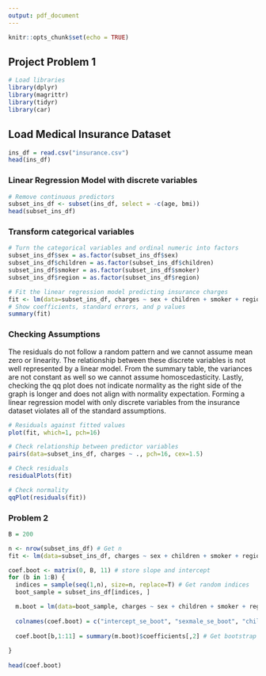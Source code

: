 ```yaml
---
output: pdf_document
---
```


```r
knitr::opts_chunk$set(echo = TRUE)
```

## Project Problem 1

```r
# Load libraries
library(dplyr) 
library(magrittr)
library(tidyr)
library(car)
```

## Load Medical Insurance Dataset

```r
ins_df = read.csv("insurance.csv")
head(ins_df)
```

### Linear Regression Model with discrete variables
```r
# Remove continuous predictors
subset_ins_df <- subset(ins_df, select = -c(age, bmi))
head(subset_ins_df)
```
### Transform categorical variables
```r
# Turn the categorical variables and ordinal numeric into factors
subset_ins_df$sex = as.factor(subset_ins_df$sex)
subset_ins_df$children = as.factor(subset_ins_df$children)
subset_ins_df$smoker = as.factor(subset_ins_df$smoker)
subset_ins_df$region = as.factor(subset_ins_df$region)
```

```r
# Fit the linear regression model predicting insurance charges
fit <- lm(data=subset_ins_df, charges ~ sex + children + smoker + region)
# Show coefficients, standard errors, and p values
summary(fit)
```

### Checking Assumptions

The residuals do not follow a random pattern and we cannot assume mean zero or linearity. The relationship between these discrete variables is not well represented by a linear model. From the summary table, the variances are not constant as well so we cannot assume homoscedasticity. Lastly, checking the qq plot does not indicate normality as the right side of the graph is longer and does not align with normality expectation. Forming a linear regression model with only discrete variables from the insurance dataset violates all of the standard assumptions. 

```r
# Residuals against fitted values
plot(fit, which=1, pch=16)
```

```r
# Check relationship between predictor variables
pairs(data=subset_ins_df, charges ~ ., pch=16, cex=1.5)
```
```r
# Check residuals
residualPlots(fit)
```

```r
# Check normality
qqPlot(residuals(fit))

```

### Problem 2
```r
B = 200

n <- nrow(subset_ins_df) # Get n
fit <- lm(data=subset_ins_df, charges ~ sex + children + smoker + region) # Fit a linear model

coef.boot <- matrix(0, B, 11) # store slope and intercept
for (b in 1:B) {
  indices = sample(seq(1,n), size=n, replace=T) # Get random indices
  boot_sample = subset_ins_df[indices, ] 

  m.boot = lm(data=boot_sample, charges ~ sex + children + smoker + region) # refit the model
  
  colnames(coef.boot) = c("intercept_se_boot", "sexmale_se_boot", "children1_se_boot", "children2_se_boot", "children3_se_boot", "children4_se_boot", "children5_se_boot", "smokeryes_se_boot", "regionnorthwest_se_boot", "regionsoutheast_se_boot", "regionsouthwest_se_boot")
  
  coef.boot[b,1:11] = summary(m.boot)$coefficients[,2] # Get bootstrap coefficients
  
}
  
head(coef.boot)
```




